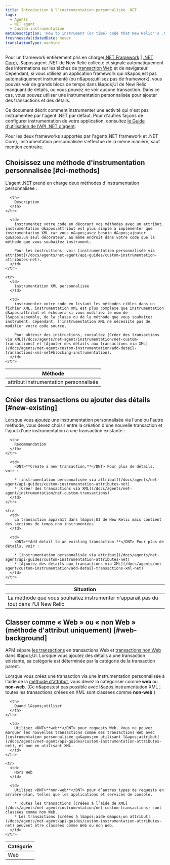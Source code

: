 ```yaml
---
title: Introduction à l'instrumentation personnalisée .NET
tags:
  - Agents
  - NET agent
  - Custom instrumentation
metaDescription: 'How to instrument (or time) code that New Relic''s .NET agent does not instrument by default, and how to choose between the two methods.'
freshnessValidatedDate: never
translationType: machine
---
```


Pour un framework entièrement pris en charge[(.NET Framework](/docs/agents/net-agent/getting-started/compatibility-requirements-net-framework-agent) | [.NET Core](/docs/agents/net-agent/getting-started/compatibility-requirements-net-core-agent)), l&amp;apos;agent .NET de New Relic collecte et signale automatiquement des informations sur les tâches de [transaction Web](/docs/apm/transactions/intro-transactions/transactions-new-relic-apm) et de navigateur. Cependant, si vous utilisez un application framework qui n&amp;apos;est pas automatiquement instrumenté (ou n&amp;apos;utilisez pas de framework), vous pouvez voir de grands blocs de temps dans l&amp;apos;UI de New Relic manquant de détails, ou vous pouvez ne voir aucune transaction. Dans ce cas, vous pouvez utiliser une instrumentation personnalisée pour ajouter des transactions et des détails.

Ce document décrit comment instrumenter une activité qui n&apos;est pas instrumentée par l&apos;agent .NET par défaut. Pour d&apos;autres façons de configurer instrumentation de votre application, consultez [le Guide d&apos;utilisation de l&apos;API .NET d&apos;agent](/docs/agents/net-agent/api-guides/guide-using-net-agent-api).

<Callout variant="important">
  Pour les deux frameworks supportés par l&apos;agent(.NET framework et .NET Core), instrumentation personnalisée s&apos;effectue de la même manière, sauf mention contraire.
</Callout>

## Choisissez une méthode d&apos;instrumentation personnalisée [#ci-methods]

L&apos;agent .NET prend en charge deux méthodes d&apos;instrumentation personnalisée :

<table>
  <thead>
    <tr>
      <th style={{ width: "250px" }}>
        Méthode
      </th>

      <th>
        Description
      </th>
    </tr>
  </thead>

  <tbody>
    <tr>
      <td>
        attribut instrumentation personnalisée
      </td>

      <td>
        instrumentez votre code en décorant vos méthodes avec un attribut. instrumentation d&apos;attribut est plus simple à implémenter que instrumentation XML car vous n&apos;avez besoin d&apos;ajouter qu&apos;un seul décorateur, au même endroit dans votre code que la méthode que vous souhaitez instrument.

        Pour les instructions, voir [instrumentation personnalisée via attribut](/docs/agents/net-agent/api-guides/custom-instrumentation-attributes-net).
      </td>
    </tr>

    <tr>
      <td>
        instrumentation XML personnalisée
      </td>

      <td>
        instrumentez votre code en listant les méthodes cibles dans un fichier XML. instrumentation XML est plus complexe que instrumentation d&apos;attribut et échouera si vous modifiez le nom de l&apos;assembly, de la classe ou de la méthode que vous souhaitez instrument. Cependant, l’instrumentation XML ne nécessite pas de modifier votre code source.

        Pour obtenir des instructions, consultez [Créer des transactions via XML](/docs/agents/net-agent/instrumentation/net-custom-transactions) et [Ajouter des détails aux transactions via XML](/docs/agents/net-agent/custom-instrumentation/add-detail-transactions-xml-net#blocking-instrumentation).
      </td>
    </tr>
  </tbody>
</table>

## Créer des transactions ou ajouter des détails [#new-existing]

Lorsque vous ajoutez une instrumentation personnalisée via l&apos;une ou l&apos;autre méthode, vous devez choisir entre la création d&apos;une nouvelle transaction et l&apos;ajout d&apos;une instrumentation à une transaction existante :

<table>
  <thead>
    <tr>
      <th style={{ width: "300px" }}>
        Situation
      </th>

      <th>
        Recommandation
      </th>
    </tr>
  </thead>

  <tbody>
    <tr>
      <td>
        La méthode que vous souhaitez instrumenter n&apos;apparaît pas du tout dans l&apos;UI New Relic
      </td>

      <td>
        <DNT>**Create a new transaction.**</DNT> Pour plus de détails, voir :

        * [instrumentation personnalisée via attribut](/docs/agents/net-agent/api-guides/custom-instrumentation-attributes-net)
        * [Créer des transactions via XML](/docs/agents/net-agent/instrumentation/net-custom-transactions)
      </td>
    </tr>

    <tr>
      <td>
        La transaction apparaît dans l&apos;UI de New Relic mais contient des sections de temps non instrumentées
      </td>

      <td>
        <DNT>**Add detail to an existing transaction.**</DNT> Pour plus de détails, voir :

        * [instrumentation personnalisée via attribut](/docs/agents/net-agent/api-guides/custom-instrumentation-attributes-net)
        * [Ajoutez des détails aux transactions via XML](/docs/agents/net-agent/custom-instrumentation/add-detail-transactions-xml-net)
      </td>
    </tr>
  </tbody>
</table>

## Classer comme « Web » ou « non Web » (méthode d&apos;attribut uniquement) [#web-background]

APM sépare [les transactions](/docs/apm/transactions/intro-transactions/transactions-new-relic-apm) en transactions Web et [transactions non Web](/docs/apm/transactions/intro-transactions/monitor-background-processes-other-non-web-transactions) dans l&amp;apos;UI. Lorsque vous ajoutez des détails à une transaction existante, sa catégorie est déterminée par la catégorie de la transaction parent.

Lorsque vous créez une transaction via une instrumentation personnalisée à l&apos;aide de la [méthode d&apos;attribut](#ci-methods), vous devez la catégoriser comme <DNT>**web**</DNT> ou <DNT>**non-web**</DNT>. (Ce n&amp;apos;est pas possible avec l&amp;apos;instrumentation XML ; toutes les transactions créées en XML sont classées comme <DNT>**non-web**</DNT>.)

<table>
  <thead>
    <tr>
      <th style={{ width: "150px" }}>
        Catégorie
      </th>

      <th>
        Quand l&apos;utiliser
      </th>
    </tr>
  </thead>

  <tbody>
    <tr>
      <td>
        Web
      </td>

      <td>
        Utilisez <DNT>**web**</DNT> pour requests Web. Vous ne pouvez marquer les nouvelles transactions comme des transactions Web avec [instrumentation personnalisée qu&apos;en utilisant l&apos;attribut](/docs/agents/net-agent/api-guides/custom-instrumentation-attributes-net), et non en utilisant XML.
      </td>
    </tr>

    <tr>
      <td>
        Hors Web
      </td>

      <td>
        Utilisez <DNT>**non-web**</DNT> pour d’autres types de requests en arrière-plan, telles que les applications et services de console.

        * Toutes les transactions [créées à l’aide de XML](/docs/agents/net-agent/instrumentation/net-custom-transactions) sont classées comme non Web.
        * Les transactions [créées à l&apos;aide d&apos;un attribut](/docs/agents/net-agent/api-guides/custom-instrumentation-attributes-net) peuvent être classées comme Web ou non Web.
      </td>
    </tr>
  </tbody>
</table>